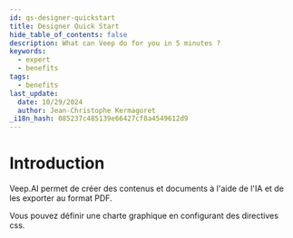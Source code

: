 ```yaml
---
id: qs-designer-quickstart
title: Designer Quick Start
hide_table_of_contents: false
description: What can Veep do for you in 5 minutes ?
keywords:
  - expert
  - benefits
tags:
  - benefits
last_update:
  date: 10/29/2024
  author: Jean-Christophe Kermagoret
_i18n_hash: 085237c485139e66427cf8a4549612d9
---
```


# Introduction

Veep.AI permet de créer des contenus et documents à l'aide de l'IA et de les exporter au format PDF.

Vous pouvez définir une charte graphique en configurant des directives css. 


